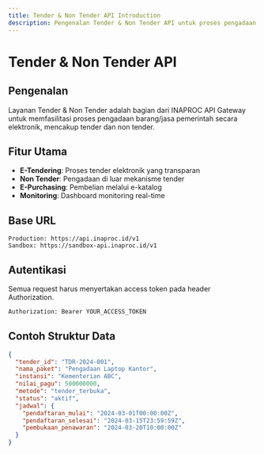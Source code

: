 ```yaml
---
title: Tender & Non Tender API Introduction
description: Pengenalan Tender & Non Tender API untuk proses pengadaan elektronik
---
```


# Tender & Non Tender API

## Pengenalan

Layanan Tender & Non Tender adalah bagian dari INAPROC API Gateway untuk memfasilitasi proses pengadaan barang/jasa pemerintah secara elektronik, mencakup tender dan non tender.

## Fitur Utama

- **E-Tendering**: Proses tender elektronik yang transparan
- **Non Tender**: Pengadaan di luar mekanisme tender
- **E-Purchasing**: Pembelian melalui e-katalog
- **Monitoring**: Dashboard monitoring real-time

## Base URL

```
Production: https://api.inaproc.id/v1
Sandbox: https://sandbox-api.inaproc.id/v1
```

## Autentikasi

Semua request harus menyertakan access token pada header Authorization.

```bash
Authorization: Bearer YOUR_ACCESS_TOKEN
```

## Contoh Struktur Data

```json
{
  "tender_id": "TDR-2024-001",
  "nama_paket": "Pengadaan Laptop Kantor",
  "instansi": "Kementerian ABC",
  "nilai_pagu": 500000000,
  "metode": "tender_terbuka",
  "status": "aktif",
  "jadwal": {
    "pendaftaran_mulai": "2024-03-01T00:00:00Z",
    "pendaftaran_selesai": "2024-03-15T23:59:59Z",
    "pembukaan_penawaran": "2024-03-20T10:00:00Z"
  }
}
```
